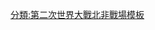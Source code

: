 {{Campaign
|bodyclass=hlist
|title=[[西部沙漠戰場]]
|name=Campaignbox 西部沙漠戰場
|battles=
* [[義大利入侵埃及|入侵埃及]] 
* [[羅盤行動|羅盤]] 
** {{le|進攻尼貝瓦山|Attack on Nibeiwa}}
** {{le|西迪巴拉尼戰役|Battle of Sidi Barrani|西迪巴拉尼}}
** {{le|巴地亞戰役|Battle of Bardia|第一次巴地亞}}
** {{le|英軍攻佔托布魯克|British capture of Tobruk|第一次托布魯克}}
** {{le|梅契里行動|Action at Mechili‎|梅契里}}
** {{le|貝達富姆戰役|Battle of Beda Fomm|貝達富姆}}
** {{le|佔領庫法拉|Capture of Kufra|庫法拉}}
** {{le|杰格布卜圍城戰|Siege of Giarabub|杰格布卜}}
* [[向日葵行動|向日葵]] 
* [[托布魯克圍城戰|托布魯克圍城]] 
** {{le|奇襲巴地亞戰役|Raid on Bardia|第二次巴地亞}}
** {{le|Twin Pimples raid}}
* [[簡潔行動|簡潔]] 
* {{le|天蠍行動 (第二次世界大戰)|Operation Skorpion|天蠍}}
* [[戰斧行動|戰斧]] 
* [[十字军行动|十字軍]]
** {{le|鬆餅行動|Operation Flipper|鬆餅}}
** {{le|第1次古比井之戰|First Battle of Bir el Gubi|第1次古比井}}
** {{le|175點戰役|Battle of Point 175|175點}}
** {{le|第2次古比井之戰|Action at Bir el Gubi (December 1941)|第2次古比井}}
* [[烈士行動|烈士]] 
* [[加查拉戰役|加查拉]] 
** [[比爾哈凱姆戰役|比爾哈凱姆]]
** {{le|軸心國佔領托布魯克|Axis capture of Tobruk|第二次托布魯克}}
* {{le|馬特魯港戰役|Battle of Mersa Matruh|馬特魯港}}
* [[第一次阿拉曼戰役|第一次阿拉曼]]
** {{le|奇襲西迪·哈內甚機場|Raid on Sidi Haneish Airfield|西迪·哈內甚機場}}
* [[阿拉姆哈勒法戰役|阿拉姆哈勒法]]
* {{le|協議行動|Operation Agreement|協議}}
** {{le|馬篷車行動|Operation Caravan}}
** {{le|超重行動|Operation Bertram}}
** {{le|布拉干薩行動|Operation Braganza}}
* [[第二次阿拉曼戰役|第二次阿拉曼]] 
**{{le|前哨狙擊|Outpost Snipe}}
* {{le|艾爾阿蓋拉戰役|Battle of El Agheila|艾爾阿蓋拉}}
}}<noinclude>
[[分類:第二次世界大戰北非戰場模板]]
</noinclude>